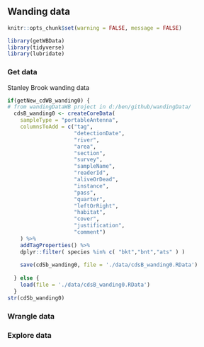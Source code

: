 ## Wanding data {#dataWanding}

```r
knitr::opts_chunk$set(warning = FALSE, message = FALSE)
```


```r
library(getWBData)
library(tidyverse)
library(lubridate)

```

### Get data
Stanley Brook wanding data
```r

if(getNew_cdWB_wanding0) {
# from wandingDataWB project in d:/ben/github/wandingData/
  cdsB_wanding0 <- createCoreData(
    sampleType = "portableAntenna",
    columnsToAdd = c("tag", 
                     "detectionDate", 
                     "river", 
                     "area", 
                     "section", 
                     "survey", 
                     "sampleName", 
                     "readerId", 
                     "aliveOrDead", 
                     "instance", 
                     "pass", 
                     "quarter", 
                     "leftOrRight", 
                     "habitat", 
                     "cover", 
                     "justification", 
                     "comment")
    ) %>% 
    addTagProperties() %>%
    dplyr::filter( species %in% c( "bkt","bnt","ats" ) )
  
    save(cdSb_wanding0, file = './data/cdsB_wanding0.RData')
    
  } else {
    load(file = './data/cdsB_wanding0.RData')
  }
str(cdSb_wanding0)
```

### Wrangle data

### Explore data

